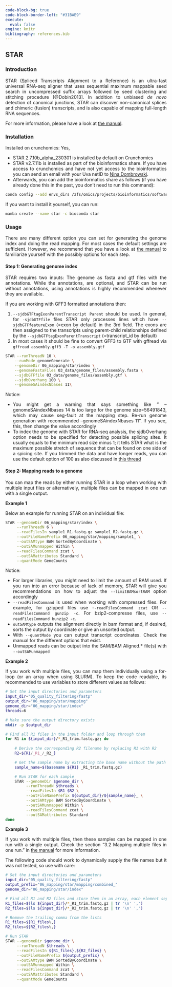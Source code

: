 ---
code-block-bg: true
code-block-border-left: "#31BAE9"
execute:
  eval: false
engine: knitr
bibliography: references.bib
---

<div style="text-align: justify">

## STAR

### Introduction

STAR (Spliced Transcripts Alignment to a Reference) is an ultra-fast universal RNA-seq aligner that uses sequential maximum mappable seed search in uncompressed suffix arrays followed by seed clustering and stitching procedure [@Dobin2013]. In addition to unbiased *de novo* detection of canonical junctions, STAR can discover non-canonical splices and chimeric (fusion) transcripts, and is also capable of mapping full-length RNA sequences.

For more information, please have a look at [the manual](https://github.com/alexdobin/STAR/blob/master/doc/STARmanual.pdf).

### Installation

Installed on crunchomics: Yes,

-   STAR 2.7.10b_alpha_230301 is installed by default on Crunchomics
-   STAR v2.7.11b is installed as part of the bioinformatics share. If you have access to crunchomics and have not yet access to the bioinformatics you can send an email with your Uva netID to [Nina Dombrowski](n.dombrowski@uva.nl).
-   Afterwards, you can add the bioinformatics share as follows (if you have already done this in the past, you don't need to run this command):

```{bash}
conda config --add envs_dirs /zfs/omics/projects/bioinformatics/software/miniconda3/envs/
```

If you want to install it yourself, you can run:

```{bash}
mamba create --name star -c bioconda star
```

### Usage

There are many different option you can set for generating the genome index and doing the read mapping. For most cases the default settings are sufficient. However, we recommend that you have a look at [the manual](https://github.com/alexdobin/STAR/blob/master/doc/STARmanual.pdf) to familiarize yourself with the possibly options for each step.

#### Step 1: Generating genome index

STAR requires two inputs: The genome as fasta and gtf files with the annotations. While the annotations, are optional, and STAR can be run without annotations, using annotations is highly recommended whenever they are available.

If you are working with GFF3 formatted annotations then:

1.  `--sjdbGTFtagExonParentTranscript Parent` should be used. In general, for `-sjdbGTFfile` files STAR only processes lines which have `--sjdbGTFfeatureExon` (=exon by default) in the 3rd field. The exons are then assigned to the transcripts using parent-child relationships defined by the `--sjdbGTFtagExonParentTranscript` (=transcript_id by default)
2.  In most cases it should be fine to convert GFF3 to GTF with gffread via `gffread assembly.gff3 -T -o assembly.gtf`

``` {bash}
STAR --runThreadN 10 \
    --runMode genomeGenerate \
    --genomeDir 06_mapping/star/index \
    --genomeFastaFiles 03_data/genome_files/assembly.fasta \
    --sjdbGTFfile 03_data/genome_files/assembly.gtf \
    --sjdbOverhang 100 \
    --genomeSAindexNbases 11\
```

Notice:

-   You might get a warning that says something like " --genomeSAindexNbases 14 is too large for the genome size=56491843, which may cause seg-fault at the mapping step. Re-run genome generation with recommended --genomeSAindexNbases 11". If you see, this, then change the value accordingly
-   To index the genome with STAR for RNA-seq analysis, the sjdbOverhang option needs to be specified for detecting possible splicing sites. It usually equals to the minimum read size minus 1; it tells STAR what is the maximum possible stretch of sequence that can be found on one side of a spicing site. If you trimmed the data and have longer reads, you can use the default option of 100 as also discussed in [this thread](https://groups.google.com/g/rna-star/c/h9oh10UlvhI/m/BfSPGivUHmsJ)

#### Step 2: Mapping reads to a genome

You can map the reads by either running STAR in a loop when working with multiple input files or alternatively, multiple files can be mapped in one run with a single output.

**Example 1**

Below an example for running STAR on an individual file:

```{bash}
STAR --genomeDir 06_mapping/star/index \
	 --runThreadN 6 \
	 --readFilesIn sample1_R1.fastq.gz sample1_R2.fastq.gz \
	 --outFileNamePrefix 06_mapping/star/mapping/sample1_ \
	 --outSAMtype BAM SortedByCoordinate \
	 --outSAMunmapped Within \
	 --readFilesCommand zcat \
	 --outSAMattributes Standard \
	 --quantMode GeneCounts
```

Notice:

-   For larger libraries, you might need to limit the amount of RAM used. If you run into an error because of lack of memory, STAR will give you recommendations on how to adjust the `--limitBAMsortRAM` option accordingly
-   `--readFilesCommand` is used when working with compressed files. For example, for gzipped files use -`-readFilesCommand zcat` OR `--readFilesCommand gunzip -c`. For bzip2-compresse files, use `--readFilesCommand bunzip2 -c`.
-   `outSAMtype` outputs the alignment directly in bam format and, if desired, sorts the output by coordinate or give an unsorted output.
-   With `--quantMode` you can output transcript coordinates. Check the manual for the different options that exist.
-   Unmapped reads can be output into the SAM/BAM Aligned.\* file(s) with `--outSAMunmapped`

**Example 2**

If you work with multiple files, you can map them individually using a for-loop (or an array when using SLURM). To keep the code readable, its recommended to use variables to store different values as follows:

```{bash}
# Set the input directories and parameters
input_dir="05_quality_filtering/fastp"
output_dir="06_mapping/star/mapping"
genome_dir="06_mapping/star/index"
threads=6

# Make sure the output directory exists
mkdir -p $output_dir

# Find all R1 files in the input folder and loop through them
for R1 in ${input_dir}/*_R1_trim.fastq.gz; do
    
    # Derive the corresponding R2 filename by replacing R1 with R2
    R2=${R1/_R1_/_R2_}

    # Get the sample name by extracting the base name without the path and the suffix
    sample_name=$(basename ${R1} _R1_trim.fastq.gz)

    # Run STAR for each sample
    STAR --genomeDir $genome_dir \
         --runThreadN $threads \
         --readFilesIn $R1 $R2 \
         --outFileNamePrefix ${output_dir}/${sample_name}_ \
         --outSAMtype BAM SortedByCoordinate \
         --outSAMunmapped Within \
         --readFilesCommand zcat \
         --outSAMattributes Standard
done
```

**Example 3**

If you work with multiple files, then these samples can be mapped in one run with a single output. Check the section "3.2 Mapping multiple files in one run." in [the manual](https://github.com/alexdobin/STAR/blob/master/doc/STARmanual.pdf) for more information.

The following code should work to dynamically supply the file names but it was not tested, so use with care:

```{bash}
# Set the input directories and parameters
input_dir="05_quality_filtering/fastp"
output_prefix="06_mapping/star/mapping/combined_"
genome_dir="06_mapping/star/index"

# Find all R1 and R2 files and store them in an array, each element separated with a comma
R1_files=$(ls ${input_dir}/*_R1_trim.fastq.gz | tr '\n' ',')
R2_files=$(ls ${input_dir}/*_R2_trim.fastq.gz | tr '\n' ',')

# Remove the trailing comma from the lists
R1_files=${R1_files%,}
R2_files=${R2_files%,} 

# Run STAR
STAR --genomeDir $genome_dir \
     --runThreadN $threads \
     --readFilesIn ${R1_files},${R2_files} \
     --outFileNamePrefix ${output_prefix} \
     --outSAMtype BAM SortedByCoordinate \
     --outSAMunmapped Within \
     --readFilesCommand zcat \
     --outSAMattributes Standard \
     --quantMode GeneCounts
```